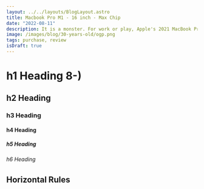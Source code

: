 ```yaml
---
layout: ../../layouts/BlogLayout.astro
title: Macbook Pro M1 - 16 inch - Max Chip
date: "2022-08-11"
description: It is a monster. For work or play, Apple's 2021 MacBook Pro promises ground-breaking speed and incredible battery life thanks to its lightning-quick M1 Max CPU.
image: /images/blog/30-years-old/ogp.png
tags: purchase, review
isDraft: true
---
```


# h1 Heading 8-)

## h2 Heading

### h3 Heading

#### h4 Heading

##### h5 Heading

###### h6 Heading

## Horizontal Rules
